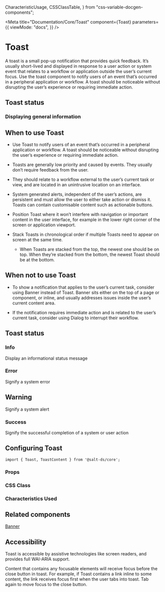   CharacteristicUsage,
  CSSClassTable,
} from "css-variable-docgen-components";

<Meta
  title="Documentation/Core/Toast"
  component={Toast}
  parameters={{
    viewMode: "docs",
  }}
/>

# Toast

A toast is a small pop-up notification that provides quick feedback. It’s usually short-lived and displayed in response to a user action or system event that relates to a workflow or application outside the user’s current focus. Use the toast component to notify users of an event that’s occurred in a peripheral application or workflow. A toast should be noticeable without disrupting the user’s experience or requiring immediate action.

<Canvas>
  <Story id="core-toast--default" />
</Canvas>

## Toast status

### Displaying general information

<Canvas>
  <Story id="core-toast--info" />
</Canvas>

## When to use Toast

- Use Toast to notify users of an event that’s occurred in a peripheral application or workflow. A toast should be noticeable without disrupting the user’s experience or requiring immediate action.

- Toasts are generally low priority and caused by events. They usually don’t require feedback from the user.

- They should relate to a workflow external to the user’s current task or view, and are located in an unintrusive location on an interface.

- System generated alerts, independent of the user’s actions, are persistent and must allow the user to either take action or dismiss it. Toasts can contain customisable content such as actionable buttons.

- Position Toast where it won’t interfere with navigation or important content in the user interface, for example in the lower right corner of the screen or application viewport.

- Stack Toasts in chronological order if multiple Toasts need to appear on screen at the same time.

  - When Toasts are stacked from the top, the newest one should be on top. When they’re stacked from the bottom, the newest Toast should be at the bottom.

## When not to use Toast

- To show a notification that applies to the user’s current task, consider using Banner instead of Toast. Banner sits either on the top of a page or component, or inline, and usually addresses issues inside the user’s current content area.

- If the notification requires immediate action and is related to the user’s current task, consider using Dialog to interrupt their workflow.

## Toast status

### Info

Display an informational status message

<Canvas>
  <Story id="core-toast--info" />
</Canvas>

### Error

Signify a system error

<Canvas>
  <Story id="core-toast--error" />
</Canvas>

## Warning

Signify a system alert

<Canvas>
  <Story id="core-toast--warning" />
</Canvas>

### Success

Signify the successful completion of a system or user action

<Canvas>
  <Story id="core-toast--success" />
</Canvas>

## Configuring Toast

```
import { Toast, ToastContent } from '@salt-ds/core';
```

### Props

<ArgsTable of={Toast} />

### CSS Class

### Characteristics Used

<CharacteristicUsage of={Toast} />

## Related components

[Banner](?path=/story/documentation-core-banner--page)

## Accessibility

Toast is accessible by assistive technologies like screen readers, and provides full WAI-ARIA support.

Content that contains any focusable elements will receive focus before the close button in toast. For example, if Toast contains a link inline to some content, the link receives focus first when the user tabs into toast. Tab again to move focus to the close button.

<HelpAndSupport />
